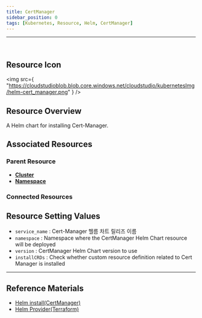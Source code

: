 ```yaml
---
title: CertManager
sidebar_position: 0
tags: [Kubernetes, Resource, Helm, CertManager]
---
```



<hr />
<br />


## Resource Icon

<img
    src={
        "https://cloudstudioblob.blob.core.windows.net/cloudstudio/kubernetesImg/helm-cert_manager.png"
    }
/>

## Resource Overview

A Helm chart for installing Cert-Manager.

## Associated Resources

### Parent Resource

-   [**Cluster**](https://docs.cstudio.app/en/docs/resource/kubernetes/Base/Cluster)
-   [**Namespace**](https://docs.cstudio.app/en/docs/resource/kubernetes/Core/Namespace)

### Connected Resources



## Resource Setting Values

-   `service_name` : Cert-Manager 헬름 차트 릴리즈 이름
-   `namespace` : Namespace where the CertManager Helm Chart resource will be deployed
-   `version` : CertManager Helm Chart version to use
-   `installCRDs` : Check whether custom resource definition related to Cert Manager is installed


---

## Reference Materials

-   [Helm install(CertManager)](https://cert-manager.io/en/docs/installation/helm/)
-   [Helm Provider(Terraform)](https://registry.terraform.io/providers/hashicorp/helm/latest/docs)


